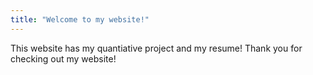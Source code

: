 ```yaml
---
title: "Welcome to my website!"
---
```


This website has my quantiative project and my resume!
Thank you for checking out my website!